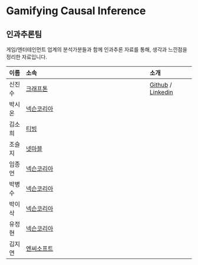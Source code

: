 # Gamifying Causal Inference {.unnumbered}

## 인과추론팀 
게임/엔터테인먼트 업계의 분석가분들과 함께 인과추론 자료를 통해, 생각과 느낀점을 정리한 자료입니다.

| 이름   |                                     소속 |           소개|
|:-----  |:----------------------------------------|:--------------|
| 신진수 |  [크래프톤](https://www.krafton.com/)  |  [Github](https://github.com/CausalInferenceLab) / [Linkedin](https://www.linkedin.com/in/jinsoo-shin-436060162/) |
| 박시온 |  [넥슨코리아](https://www.krafton.com/)  |  |
| 김소희 |  [티빙](https://www.krafton.com/)  |  |
| 조슬지 |  [넷마블](https://www.krafton.com/)  |  |
| 임종언 |  [넥슨코리아](https://company.nexon.com/kr/)  |  |
| 박병수 |  [넥슨코리아](https://company.nexon.com/kr/)  |  |
| 박이삭 |  [넥슨코리아](https://company.nexon.com/kr/)  |  |
| 유정현 |  [넥슨코리아](https://company.nexon.com/kr/)  |  |
| 김지연 |  [엔씨소프트](https://kr.ncsoft.com/kr/index.do)  |  |